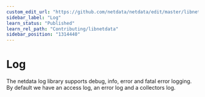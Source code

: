 ```yaml
---
custom_edit_url: "https://github.com/netdata/netdata/edit/master/libnetdata/log/README.md"
sidebar_label: "Log"
learn_status: "Published"
learn_rel_path: "Contributing/libnetdata"
sidebar_position: "1314440"
---
```



# Log

The netdata log library supports debug, info, error and fatal error logging. 
By default we have an access log, an error log and a collectors log. 


